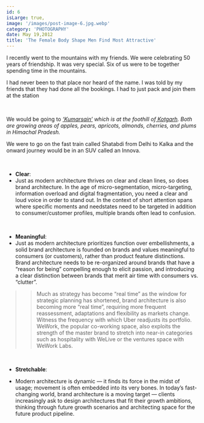 ```yaml
---
id: 6
isLarge: true,
image: '/images/post-image-6.jpg.webp'
category: 'PHOTOGRAPHY'
date: May 19,2012
title: 'The Female Body Shape Men Find Most Attractive'
---
```


I recently went to the mountains with my friends. We were celebrating 50 years of friendship. It was very special. Six of us were to be together spending time in the mountains.

I had never been to that place nor heard of the name. I was told by my friends that they had done all the bookings. I had to just pack and join them at the station

<br />

We would be going to _[‘Kumarsain’](https://en.wikipedia.org/wiki/Kumarsain) which is at the foothill of[ Kotgarh](https://www.incredibleindia.org/content/incredibleindia/en/destinations/shimla/kotgarh.html). Both are growing areas of apples, pears, apricots, almonds, cherries, and plums in Himachal Pradesh._

We were to go on the fast train called Shatabdi from Delhi to Kalka and the onward journey would be in an SUV called an Innova.

<br />

- **Clear**:
- Just as modern architecture thrives on clear and clean lines,
  so does brand architecture. In the age of micro-segmentation, micro-targeting, information
  overload and digital fragmentation, you need a clear and loud voice in order to stand
  out. In the context of short attention spans where specific moments and needstates
  need to be targeted in addition to consumer/customer profiles, multiple brands often
  lead to confusion.

<br />

- **Meaningful**:
- Just as modern architecture prioritizes function over embellishments, a solid brand architecture
  is founded on brands and values meaningful to consumers (or customers), rather than
  product feature distinctions. Brand architecture needs to be re-organized around
  brands that have a “reason for being” compelling enough to elicit passion, and introducing
  a clear distinction between brands that merit air time with consumers vs. “clutter”.

> > Much as strategy has become “real time” as the window for strategic planning has shortened, brand architecture is also becoming more “real time”, requiring more frequent reassessment, adaptations and flexibility as markets change. Witness the frequency with which Uber readjusts its portfolio. WeWork, the popular co-working space, also exploits the strength of the master brand to stretch into near-in categories such as hospitality with WeLive or the ventures space with WeWork Labs.

<br />

- **Stretchable**:

- Modern architecture is dynamic — it finds its force
  in the midst of usage; movement is often embedded into its very bones. In
  today’s fast-changing world, brand architecture is a moving target — clients
  increasingly ask to design architectures that fit their growth ambitions,
  thinking through future growth scenarios and architecting space for the future
  product pipeline.

